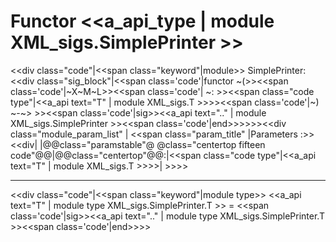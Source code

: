 =Functor <<a_api_type | module XML_sigs.SimplePrinter >> =
<<div class="code"|<<span class="keyword"|module>> SimplePrinter: <<div class="sig_block"|<<span class='code'|functor ~(>><<span class='code'|~X~M~L>><<span class='code'| ~: >><<span class="code type"|<<a_api text="T" | module XML_sigs.T >>>><<span class='code'|~) ~-~> >><<span class='code'|sig>><<a_api text=".." | module XML_sigs.SimplePrinter >><<span class='code'|end>>>>>><<div class="module_param_list" | <<span class="param_title" |Parameters :>><<div|
|@@class="paramstable"@ @class="centertop fifteen code"@@{{{XML}}}|@@class="centertop"@@:|<<span class="code type"|<<a_api text="T" | module XML_sigs.T >>>>|
>>>>

----
<<div class="code"|<<span class="keyword"|module type>> <<a_api text="T" | module type XML_sigs.SimplePrinter.T >> = <<span class='code'|sig>><<a_api text=".." | module type XML_sigs.SimplePrinter.T >><<span class='code'|end>>>>